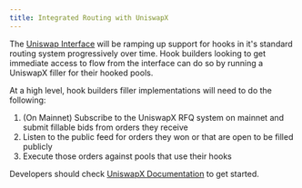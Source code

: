 ```yaml
---
title: Integrated Routing with UniswapX
---
```


The [Uniswap Interface](https://app.uniswap.org) will be ramping up support for hooks in it's standard routing system progressively over time. Hook builders looking to get immediate access to flow from the interface can do so by running a UniswapX filler for their hooked pools. 

At a high level, hook builders filler implementations will need to do the following: 

1. (On Mainnet) Subscribe to the UniswapX RFQ system on mainnet and submit fillable bids from orders they receive 
2. Listen to the public feed for orders they won or that are open to be filled publicly
3. Execute those orders against pools that use their hooks

Developers should check [UniswapX Documentation](/contracts/uniswapx/overview) to get started. 
